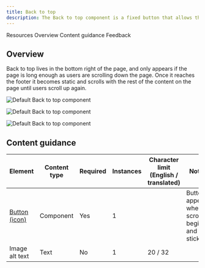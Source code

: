 ```yaml
---
title: Back to top
description: The Back to top component is a fixed button that allows the user to quickly navigate to the top of a page.
---
```



<ComponentDescription name="Back to top" type="ui" />

<AnchorLinks>

<AnchorLink>Resources</AnchorLink>
<AnchorLink>Overview</AnchorLink>
<AnchorLink>Content guidance</AnchorLink>
<AnchorLink>Feedback</AnchorLink>

</AnchorLinks>

<ResourceLinks name="Back to top" type="ui" />

## Overview

Back to top lives in the bottom right of the page, and only appears if the page is long enough as users are scrolling down the page. Once it reaches the footer it becomes static and scrolls with the rest of the content on the page until users scroll up again.

<Row>
<Column colMd={8} colLg={8}>

![Default Back to top component](../../images/component/back-to-top/back-to-top-default.jpg)

</Column>
</Row>

<Title>Use case</Title>

![Default Back to top component](../../images/component/back-to-top/back-to-top-sticky.jpg)

![Default Back to top component](../../images/component/back-to-top/back-to-top-static.jpg)

## Content guidance

| Element                                                                      | Content type | Required | Instances | Character limit <br/>(English / translated) | Notes                                           |
| ---------------------------------------------------------------------------- | ------------ | -------- | --------- | ------------------------------------------- | ----------------------------------------------- |
| [Button (icon)](https://www.carbondesignsystem.com/components/button/usage/) | Component    | Yes      | 1         |                                             | Button appears when scroll begins and is sticky |
| Image alt text                                                                     | Text         | No       | 1         | 20 / 32                                       |                                                 |

<ComponentFooter name="Back to top" type="ui" />
